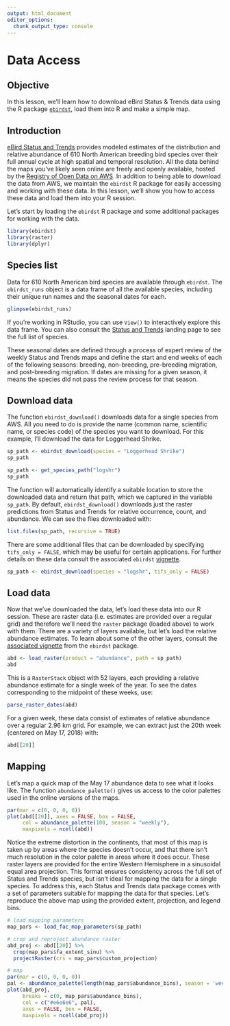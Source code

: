 ```yaml
---
output: html_document
editor_options: 
  chunk_output_type: console
---
```

# Data Access {#access}

## Objective {#objective}

In this lesson, we'll learn how to download eBird Status & Trends data using the R package [`ebirdst`](https://cornelllabofornithology.github.io/ebirdst/), load them into R and make a simple map.

## Introduction {#intro}

[eBird Status and Trends](https://ebird.org/science/status-and-trends) provides modeled estimates of the distribution and relative abundance of 610 North American breeding bird species over their full annual cycle at high spatial and temporal resolution. All the data behind the maps you've likely seen online are freely and openly available, hosted by the [Registry of Open Data on AWS](https://registry.opendata.aws/ebirdst/). In addition to being able to download the data from AWS, we maintain the `ebirdst` R package for easily accessing and working with these data. In this lesson, we'll show you how to access these data and load them into your R session.

Let's start by loading the `ebirdst` R package and some additional packages for working with the data.

```r
library(ebirdst)
library(raster)
library(dplyr)
```

## Species list {#species}

Data for 610 North American bird species are available through `ebirdst`. The `ebirdst_runs` object is a data frame of all the available species, including their unique run names and the seasonal dates for each.

```r
glimpse(ebirdst_runs)
```

If you're working in RStudio, you can use `View()` to interactively explore this data frame. You can also consult the [Status and Trends](https://ebird.org/science/status-and-trends) landing page to see the full list of species.

These seasonal dates are defined through a process of expert review of the weekly Status and Trends maps and define the start and end weeks of each of the following seasons: breeding, non-breeding, pre-breeding migration, and post-breeding migration. If dates are missing for a given season, it means the species did not pass the review process for that season.

## Download data {#dl}

The function `ebirdst_download()` downloads data for a single species from AWS. All you need to do is provide the name (common name, scientific name, or species code) of the species you want to download. For this example, I'll download the data for Loggerhead Shrike.

```r
sp_path <- ebirdst_download(species = "Loggerhead Shrike")
sp_path
```

```r
sp_path <- get_species_path("logshr")
sp_path
```

The function will automatically identify a suitable location to store the downloaded data and return that path, which we captured in the variable `sp_path`. By default, `ebirdst_download()` downloads just the raster predictions from Status and Trends for relative occurrence, count, and abundance. We can see the files downloaded with:

```r
list.files(sp_path, recursive = TRUE)
```

There are some additional files that can be downloaded by specifying `tifs_only = FALSE`, which may be useful for certain applications. For further details on these data consult the associated `ebirdst` [vignette](https://cornelllabofornithology.github.io/ebirdst/articles/ebirdst-non-raster.html).

```r
sp_path <- ebirdst_download(species = "logshr", tifs_only = FALSE)
```

## Load data {#load}

Now that we've downloaded the data, let's load these data into our R session. These are raster data (i.e. estimates are provided over a regular grid) and therefore we'll need the `raster` package (loaded above) to work with them. There are a variety of layers available, but let's load the relative abundance estimates. To learn about some of the other layers, consult the [associated vignette](https://cornelllabofornithology.github.io/ebirdst/articles/ebirdst-introduction.html#raster-data-1) from the `ebirdst` package.

```r
abd <- load_raster(product = "abundance", path = sp_path)
abd
```

This is a `RasterStack` object with 52 layers, each providing a relative abundance estimate for a single week of the year. To see the dates corresponding to the midpoint of these weeks, use:

```r
parse_raster_dates(abd)
```

For a given week, these data consist of estimates of relative abundance over a regular 2.96 km grid. For example, we can extract just the 20th week (centered on May 17, 2018) with:

```r
abd[[20]]
```

## Mapping {#map}

Let's map a quick map of the May 17 abundance data to see what it looks like. The function `abundance_palette()` gives us access to the color palettes used in the online versions of the maps.

```r
par(mar = c(0, 0, 0, 0))
plot(abd[[20]], axes = FALSE, box = FALSE,
     col = abundance_palette(100, season = "weekly"), 
     maxpixels = ncell(abd))
```

Notice the extreme distortion in the continents, that most of this map is taken up by areas where the species doesn't occur, and that there isn't much resolution in the color palette in areas where it does occur. These raster layers are provided for the entire Western Hemisphere in a sinusoidal equal area projection. This format ensures consistency across the full set of Status and Trends species, but isn't ideal for mapping the data for a single species. To address this, each Status and Trends data package comes with a set of parameters suitable for mapping the data for that species. Let's reproduce the above map using the provided extent, projection, and legend bins.

```r
# load mapping parameters
map_pars <- load_fac_map_parameters(sp_path)

# crop and reproject abundance raster
abd_proj <- abd[[20]] %>% 
  crop(map_pars$fa_extent_sinu) %>% 
  projectRaster(crs = map_pars$custom_projection)

# map
par(mar = c(0, 0, 0, 0))
pal <- abundance_palette(length(map_pars$abundance_bins), season = 'weekly')
plot(abd_proj, 
     breaks = c(0, map_pars$abundance_bins), 
     col = c("#e6e6e6", pal), 
     axes = FALSE, box = FALSE,
     maxpixels = ncell(abd_proj))
```